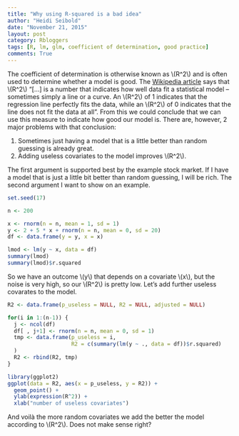 ```yaml
---
title: "Why using R-squared is a bad idea"
author: "Heidi Seibold"
date: "November 21, 2015"
layout: post
category: Rbloggers
tags: [R, lm, glm, coefficient of determination, good practice]
comments: True
---
```


The coefficient of determination is otherwise known as \\(R^2\\) and is often used to 
determine whether a model is good.
The [Wikipedia article](https://en.wikipedia.org/wiki/Coefficient_of_determination) 
says that \\(R^2\\) "[...]  is a number that indicates how well data fit a statistical model –
sometimes simply a line or a curve. An \\(R^2\\) of 1 indicates that the regression line perfectly
fits the data, while an \\(R^2\\) of 0 indicates that the line does not fit the data at all".
From this we could conclude that we can use this measure to indicate how good our model
is. There are, however, 2 major problems with that conclusion:

1. Sometimes just having a model that is a little better than random guessing is already
great.
2. Adding useless covariates to the model improves \\(R^2\\).

The first argument is supported best by the example stock market. If I have a model
that is just a little bit better than random guessing, I will be rich.
The second argument I want to show on an example.

```r
set.seed(17)

n <- 200

x <- rnorm(n = n, mean = 1, sd = 1)
y <- 2 + 5 * x + rnorm(n = n, mean = 0, sd = 20)
df <- data.frame(y = y, x = x)

lmod <- lm(y ~ x, data = df)
summary(lmod)
summary(lmod)$r.squared
```

So we have an outcome \\(y\\) that depends on a covariate \\(x\\), but the noise is 
very high, so our \\(R^2\\) is pretty low. Let's add further useless covarates to the
model.


```r
R2 <- data.frame(p_useless = NULL, R2 = NULL, adjusted = NULL)

for(i in 1:(n-1)) {
  j <- ncol(df)
  df[ , j+1] <- rnorm(n = n, mean = 0, sd = 1)
  tmp <- data.frame(p_useless = i,
                    R2 = c(summary(lm(y ~ ., data = df))$r.squared)
  )
  R2 <- rbind(R2, tmp)
}

library(ggplot2)
ggplot(data = R2, aes(x = p_useless, y = R2)) + 
  geom_point() + 
  ylab(expression(R^2)) + 
  xlab("number of useless covariates")
```

And voilà the more random covariates we add the better the model according to \\(R^2\\).
Does not make sense right?

